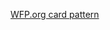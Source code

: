 
[WFP.org card pattern](https://www.wfp.org/patterns#news_teaser)

<!--
### Landscape (landscape)

A card designed to highlight a link using a landscape photograph and a title with metadata above.

### Landscape white (landscape-white)

A card designed to highlight a link using a landscape photograph and a title with metadata below image on a light background.

### Split (split)

A card of the same dimension of the landscape photo card, but split in half. One half features a landscape photograph, the other half is a white-background section with a title and a subtitle.

### Hero (hero)

Hero block with title and a background image. It can feature an optional subtitle.

### Page splash (splash)

Page middle content section.

### Page splash with image (splash-image)

Page bottom content section with image.

### Page splash compact (splash-compact)

Page splash with compact size - title and link

### Related content (related)

Page splash with compact size - title and link

### Teaser

Card used on publication teasers

### Usage with react

```js
import { Card } from '@wfp/ui';
```

```js
<Card
  className="some-class"
  kind="landscape"
  title="The Climate Adaption Mangement and Innovation Initiative"
  metadata="Another Category"
  moreButton="inverse"
  subTitle="Food security and climate change analyses, adaptation planning, and good practices in food security adaptation programming."
  image="http://www1.wfp.org/sites/default/files/images/yemen-hero-min.jpg"
  url="http://www.wfp.org/"
  isExternal={false}
  isLink={true}
/>
```
-->

